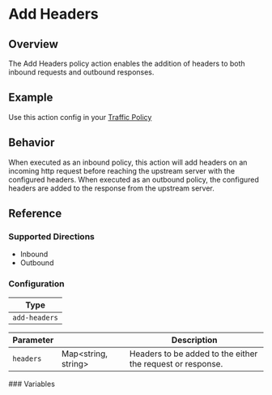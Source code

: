 
# Add Headers

## Overview

The Add Headers policy action enables the addition of headers to both inbound requests and outbound responses.

## Example
Use this action config in your [Traffic Policy](/docs/http/traffic-policy/index.mdx)
<ExampleHTTP />

## Behavior

When executed as an inbound policy, this action will add headers on an incoming http request before reaching the upstream server with
the configured headers. When executed as an outbound policy, the configured headers are added to the response from the upstream server.

## Reference

### Supported Directions

- Inbound
- Outbound

### Configuration

| Type          |
| ------------- |
| `add-headers` |

| Parameter | &nbsp;                    | Description                                                |
| --------- | ------------------------- | ---------------------------------------------------------- |
| `headers` | Map&lt;string, string&gt; | Headers to be added to the either the request or response. |

<VariableInterpolation type="add-headers" />
### Variables
<HttpHeaderTemplates />
